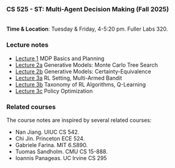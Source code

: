 ### CS 525 - ST: Multi-Agent Decision Making (Fall 2025)

<br>
**Time & Location**:
Tuesday & Friday, 4-5:20 pm. Fuller Labs 320.


### Lecture notes

  - [Lecture 1](files/cs525/lecture1.pdf) MDP Basics and Planning
  - [Lecture 2a](files/cs525/lecture2a.pdf) Generative Models: Monte Carlo Tree Search <br>
  - [Lecture 2b](files/cs525/lecture2b.pdf) Generative Models: Certainty-Equivalence
  - [Lecture 3a](files/cs525/lecture3a.pdf) RL Setting, Multi-Armed Bandit <br>
  - [Lecture 3b](files/cs525/lecture3b.pdf) Taxonomy of RL Algorithms, Q-Learning
  - [Lecture 3c](files/cs525/lecture3c.pdf) Policy Optimization


### Related courses
The course notes are inspired by several related courses:

  - Nan Jiang. UIUC CS 542.
  - Chi Jin. Princeton ECE 524.
  - Gabriele Farina. MIT 6.S890.
  - Tuomas Sandholm. CMU CS 15-888.
  - Ioannis Panageas. UC Irvine CS 295


